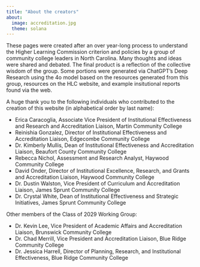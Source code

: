 ```yaml
---
title: "About the creators"
about:
  image: accreditation.jpg
  theme: solana
---
```


These pages were created after an over year-long process to understand the Higher Learning Commission criterion and policies by a group of community college leaders in North Carolina. Many thoughts and ideas were shared and debated. The final product is a reflection of the collective wisdom of the group. Some portions were generated via ChatGPT's Deep Research using the 4o model based on the resources generated from this group, resources on the HLC website, and example insitutional reports found via the web.

A huge thank you to the following individuals who contributed to the creation of this website (in alphabetical order by last name):

- Erica Caracoglia, Associate Vice President of Institutional Effectiveness and Research and Accreditation Liaison, Martin Community College
- Reinishia Gonzalez, Director of Institutional Effectiveness and Accreditation Liaison, Edgecombe Community College
- Dr. Kimberly Mullis, Dean of Institutional Effectiveness and Accreditation Liaison, Beaufort County Community College
- Rebecca Nichol, Assessment and Research Analyst, Haywood Community College
- David Onder, Director of Institutional Excellence, Research, and Grants and Accreditation Liaison, Haywood Community College
- Dr. Dustin Walston, Vice President of Curriculum and Accreditation Liaison, James Sprunt Community College
- Dr. Crystal White, Dean of Institutional Effectiveness and Strategic Initiatives, James Sprunt Community College

Other members of the Class of 2029 Working Group:

- Dr. Kevin Lee, Vice President of Academic Affairs and Accreditation Liaison, Brunswick Community College
- Dr. Chad Merrill, Vice President and Accreditation Liaison, Blue Ridge Community College
- Dr. Jessica Harrell, Director of Planning, Research, and Institutional Effectiveness, Blue Ridge Community College
